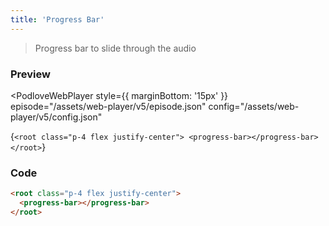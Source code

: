 ```yaml
---
title: 'Progress Bar'
---
```



> Progress bar to slide through the audio

### Preview

<PodloveWebPlayer style={{ marginBottom: '15px' }}
  episode="/assets/web-player/v5/episode.json"
  config="/assets/web-player/v5/config.json"
>
  {`
  <root class="p-4 flex justify-center">
    <progress-bar></progress-bar>
  </root>
  `}
</PodloveWebPlayer>

### Code

```html
<root class="p-4 flex justify-center">
  <progress-bar></progress-bar>
</root>
```

